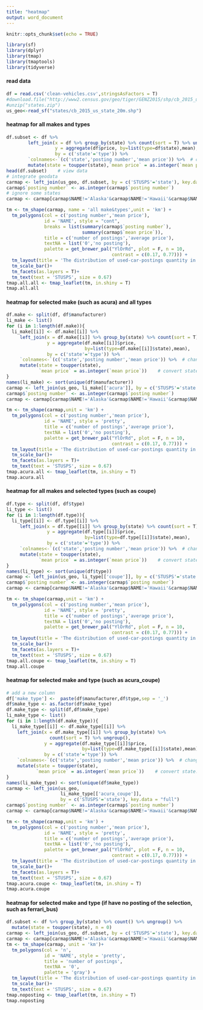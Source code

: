 ```yaml
---
title: "heatmap"
output: word_document
---
```


```r
knitr::opts_chunk$set(echo = TRUE)
```



```r
library(sf)
library(dplyr)
library(tmap)
library(tmaptools)
library(tidyverse)
```

#### read data

```r
df = read.csv('clean-vehicles.csv',stringsAsFactors = T)
#download.file("http://www2.census.gov/geo/tiger/GENZ2015/shp/cb_2015_us_state_20m.zip", destfile = "states.zip")
#unzip("states.zip")
us_geo<-read_sf("states/cb_2015_us_state_20m.shp")
```

#### heatmap for all makes and types

```r
df.subset <- df %>% 
        left_join(x = df %>% group_by(state) %>% count(sort = T) %>% ungroup(),
                  y = aggregate(df$price, by=list(type=df$state),mean),
                  by = c('state'='type')) %>% 
        `colnames<-`(c('state','posting number','mean price')) %>%  # change colname
        mutate(state = toupper(state),`mean price` = as.integer(`mean price`)) # convert state.abb to uppercase
head(df.subset)    # view data
# integrate geodata
carmap <- left_join(us_geo, df.subset, by = c('STUSPS'='state'), key.data = "full")
carmap$`posting number` <- as.integer(carmap$`posting number`)
# ignore some states
carmap <- carmap[carmap$NAME!='Alaska'&carmap$NAME!='Hawaii'&carmap$NAME!='Puerto Rico',]
```

```r
tm <- tm_shape(carmap, name = 'all make&types',unit = 'km') +
  tm_polygons(col = c('posting number','mean price'), 
              id = 'NAME', style = "cont",
              breaks = list(summary(carmap$`posting number`),
                            summary(carmap$`mean price`)),
              title = c('number of postings','average price'),
              textNA = list('0','no posting'),
              palette = get_brewer_pal("YlOrRd", plot = F, n = 10, 
                                       contrast = c(0.17, 0.77))) +
  tm_layout(title = 'The distribution of used-car-postings quantity in US')+
  tm_scale_bar()+
  tm_facets(as.layers = T)+
  tm_text(text = 'STUSPS', size = 0.67)
tmap.all.all <- tmap_leaflet(tm, in.shiny = T)
tmap.all.all
```

#### heatmap for selected make (such as acura) and all types

```r
df.make <- split(df, df$manufacturer)
li_make <- list()
for (i in 1:length(df.make)){
  li_make[[i]] <- df.make[[i]] %>% 
     left_join(x = df.make[[i]] %>% group_by(state) %>% count(sort = T) %>% ungroup(),
               y = aggregate(df.make[[i]]$price,
                             by=list(type=df.make[[i]]$state),mean),
               by = c('state'='type')) %>% 
     `colnames<-`(c('state','posting number','mean price')) %>%  # change colname
     mutate(state = toupper(state),
            `mean price` = as.integer(`mean price`))    # convert state.abb to uppercase
}
names(li_make) <- sort(unique(df$manufacturer))
carmap <- left_join(us_geo, li_make[['acura']], by = c('STUSPS'='state'), key.data = "full")
carmap$`posting number` <- as.integer(carmap$`posting number`)
carmap <- carmap[carmap$NAME!='Alaska'&carmap$NAME!='Hawaii'&carmap$NAME!='Puerto Rico',]

```

```r
tm <- tm_shape(carmap,unit = 'km') +
  tm_polygons(col = c('posting number','mean price'), 
              id = 'NAME', style = 'pretty',
              title = c('number of postings','average price'),
              textNA = list('0','no posting'),
              palette = get_brewer_pal("YlOrRd", plot = F, n = 10, 
                                       contrast = c(0.17, 0.77))) +
  tm_layout(title = 'The distribution of used-car-postings quantity in US')+
  tm_scale_bar()+
  tm_facets(as.layers = T)+
  tm_text(text = 'STUSPS', size = 0.67)
tmap.acura.all <- tmap_leaflet(tm, in.shiny = T)
tmap.acura.all

```

#### heatmap for all makes and selected types (such as coupe) 

```r
df.type <- split(df, df$type)
li_type <- list()
for (i in 1:length(df.type)){
  li_type[[i]] <- df.type[[i]] %>% 
     left_join(x = df.type[[i]] %>% group_by(state) %>% count(sort = T) %>% ungroup(),
               y = aggregate(df.type[[i]]$price,
                             by=list(type=df.type[[i]]$state),mean),
               by = c('state'='type')) %>% 
     `colnames<-`(c('state','posting number','mean price')) %>%  # change colname
     mutate(state = toupper(state),
            `mean price` = as.integer(`mean price`))    # convert state.abb to uppercase
}
names(li_type) <- sort(unique(df$type))
carmap <- left_join(us_geo, li_type[['coupe']], by = c('STUSPS'='state'), key.data = "full")
carmap$`posting number` <- as.integer(carmap$`posting number`)
carmap <- carmap[carmap$NAME!='Alaska'&carmap$NAME!='Hawaii'&carmap$NAME!='Puerto Rico',]

```

```r
tm <- tm_shape(carmap,unit = 'km') +
  tm_polygons(col = c('posting number','mean price'), 
              id = 'NAME', style = 'pretty',
              title = c('number of postings','average price'),
              textNA = list('0','no posting'),
              palette = get_brewer_pal("YlOrRd", plot = F, n = 10, 
                                       contrast = c(0.17, 0.77))) +
  tm_layout(title = 'The distribution of used-car-postings quantity in US')+
  tm_scale_bar()+
  tm_facets(as.layers = T)+
  tm_text(text = 'STUSPS', size = 0.67)
tmap.all.coupe <- tmap_leaflet(tm, in.shiny = T)
tmap.all.coupe
```

#### heatmap for selected make and type (such as acura_coupe)

```r
# add a new column
df['make_type'] <-  paste(df$manufacturer,df$type,sep = '_')
df$make_type <- as.factor(df$make_type)
df.make_type <- split(df,df$make_type)
li_make_type <- list()
for (i in 1:length(df.make_type)){
  li_make_type[[i]] <- df.make_type[[i]] %>% 
    left_join(x = df.make_type[[i]] %>% group_by(state) %>% 
                count(sort = T) %>% ungroup(),
              y = aggregate(df.make_type[[i]]$price,
                            by=list(type=df.make_type[[i]]$state),mean),
              by = c('state'='type')) %>% 
    `colnames<-`(c('state','posting number','mean price')) %>%  # change colname
    mutate(state = toupper(state),
           `mean price` = as.integer(`mean price`))    # convert state.abb to uppercase
}
names(li_make_type) <- sort(unique(df$make_type))
carmap <- left_join(us_geo,
                    li_make_type[['acura_coupe']],
                    by = c('STUSPS'='state'), key.data = "full")
carmap$`posting number` <- as.integer(carmap$`posting number`)
carmap <- carmap[carmap$NAME!='Alaska'&carmap$NAME!='Hawaii'&carmap$NAME!='Puerto Rico',]
```

```r
tm <- tm_shape(carmap,unit = 'km') +
  tm_polygons(col = c('posting number','mean price'), 
              id = 'NAME', style = 'pretty',
              title = c('number of postings','average price'),
              textNA = list('0','no posting'),
              palette = get_brewer_pal("YlOrRd", plot = F, n = 10, 
                                       contrast = c(0.17, 0.77))) +
  tm_layout(title = 'The distribution of used-car-postings quantity in US')+
  tm_scale_bar()+
  tm_facets(as.layers = T)+
  tm_text(text = 'STUSPS', size = 0.67)
tmap.acura.coupe <- tmap_leaflet(tm, in.shiny = T)
tmap.acura.coupe

```

#### heatmap for selected make and type (if have no posting of the selection, such as ferrari_bus)

```r

df.subset <- df %>% group_by(state) %>% count() %>% ungroup() %>% 
  mutate(state = toupper(state), n = 0)
carmap <- left_join(us_geo, df.subset, by = c('STUSPS'='state'), key.data = "full")
carmap <- carmap[carmap$NAME!='Alaska'&carmap$NAME!='Hawaii'&carmap$NAME!='Puerto Rico',]
tm <- tm_shape(carmap, unit = 'km')+
  tm_polygons(col = 'n', 
              id = 'NAME', style = 'pretty',
              title = 'number of postings',
              textNA = '0',
              palette = 'gray') +
  tm_layout(title = 'The distribution of used-car-postings quantity in US')+
  tm_scale_bar()+
  tm_text(text = 'STUSPS', size = 0.67)
tmap.noposting <- tmap_leaflet(tm, in.shiny = T)
tmap.noposting

```


